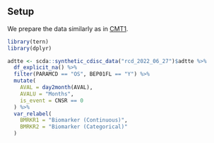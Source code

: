 ## Setup

We prepare the data similarly as in [CMT1](../tables/cmt01.qmd).

```r
library(tern)
library(dplyr)

adtte <- scda::synthetic_cdisc_data("rcd_2022_06_27")$adtte %>%
  df_explicit_na() %>%
  filter(PARAMCD == "OS", BEP01FL == "Y") %>%
  mutate(
    AVAL = day2month(AVAL),
    AVALU = "Months",
    is_event = CNSR == 0
  ) %>%
  var_relabel(
    BMRKR1 = "Biomarker (Continuous)",
    BMRKR2 = "Biomarker (Categorical)"
  )
```
